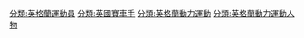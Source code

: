 {{Commonscat|Racecar drivers from England}}
[[分類:英格蘭運動員|分類:英格蘭運動員]]
[[分類:英國賽車手|分類:英國賽車手]]
[[分類:英格蘭動力運動|分類:英格蘭動力運動]]
[[分類:英格蘭動力運動人物|分類:英格蘭動力運動人物]]